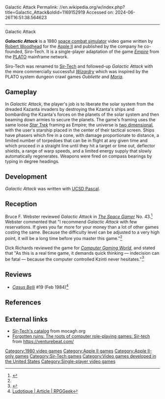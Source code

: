 Galactic Attack
Permalink: //en.wikipedia.org/w/index.php?title=Galactic_Attack&oldid=1169152919
Accessed on: 2024-06-26T16:51:38.564623



------
Galactic Attack
{{About|the 1980 [[video game]] by Siro-Tech|the 1995 video game by Taito|RayForce}}

{{Infobox video game
| title = Galactic Attack
| image = File:Galactic Attack (Cover).jpg
| caption =
| developer = Siro-Tech
| publisher = Siro-Tech
| designer = [[Robert Woodhead]]<ref name=giantlist/>
| released = 1980
| modes = [[Single-player video game|Single-player]]
| genre = [[Space combat simulator]]
| platforms = [[Apple II series|Apple II]]
| engine = 
}}

'''''Galactic Attack''''' is a 1980 [[space combat simulator]] video game written by [[Robert Woodhead]] for the [[Apple II series|Apple II]] and published by the company he co-founded, Siro-Tech. It is a single-player adaptation of the game ''[[Empire (1973 video game)|Empire]]'' from the [[PLATO (computer system)|PLATO]] mainframe network.

Siro-Tech was renamed to [[Sir-Tech]] and followed-up ''Galactic Attack'' with the more commercially successful ''[[Wizardry]]'' which was inspired by the PLATO system dungeon crawl games ''Oubliette'' and ''[[Moria (1975 video game)|Moria]]''.

==Gameplay==
{{Unreferenced section|date=December 2019}}

In ''Galactic Attack'', the player's job is to liberate the solar system from the dreaded Kazanta invaders by destroying the Kzanta's ships and bombarding the Kzanta's forces on the planets of the solar system and then beaming down armies to secure the planets. The game's framing uses the same loose ''[[Star Trek]]'' framing as Empire; the universe is [[Plane (mathematics)|two dimensional]], with the user's starship placed in the center of their tactical screen. Ships have phasers which fire in a cone, with damage proportionate to distance, a limited number of torpedoes that can be in flight at any given time and which proceed in a straight line until they hit a target or time out, deflector shields, a range of warp speeds, and a limited energy supply that slowly automatically regenerates. Weapons were fired on compass bearings by typing in degree headings.

==Development==
''Galactic Attack'' was written with [[UCSD Pascal]].{{citation needed|date=September 2017}}

==Reception==
Bruce F. Webster reviewed ''Galactic Attack'' in ''[[The Space Gamer]]'' No. 43.<ref name="SG">{{cite journal|last=Webster |first=Bruce F. |date=September 1981 |title=Capsule Reviews|journal=[[The Space Gamer]]|publisher=[[Steve Jackson Games]]|issue=43|pages=34}}</ref> Webster commented that "I recommend ''Galactic Attack'' with few reservations. If gives you far more for your money than a lot of other games costing the same. Because the difficulty level can be adjusted to a very high point, it will be a long time before you master this game."<ref name="SG"/>

Dick Richards reviewed the game for ''[[Computer Gaming World]]'', and stated that "As this is a real time game, it demands quick thinking — indecision can be fatal — because the computer controlled Kzinti never hesitates."<ref name="CGW10">{{cite magazine |last=Richards |first=Dick |title=Galactic Attack! Sir-tech's Space Combat Game |magazine=Computer Gaming World |date=May–Jun 1983 |volume=1 |issue=10 |pages=19, 42}}</ref>

==Reviews==
* ''[[Casus Belli (magazine)|Casus Belli]]'' #19 (Feb 1984)<ref>[https://www.rpggeek.com/rpgissuearticle/142560/ludotique Ludotique | Article | RPGGeek<!-- Bot generated title -->]</ref>

==References==
{{Reflist|refs=
<ref name="giantlist">{{cite web |last1=Hague |first1=James |title=The Giant List of Classic Game Programmers |url=https://dadgum.com/giantlist/}}</ref>
}}

==External links==
* [http://mocagh.org/sir-tech/sirtech-catalog2.pdf Sir-Tech's catalog] from mocagh.org
* [https://venturebeat.com/2010/12/20/forgotten-ruins-the-roots-of-computer-role-playing-games-sir-tech/ Forgotten ruins: The roots of computer role-playing games: Sir-tech] from https://venturebeat.com/

[[Category:1980 video games]]
[[Category:Apple II games]]
[[Category:Apple II-only games]]
[[Category:Sir-Tech games]]
[[Category:Video games developed in the United States]]
[[Category:Single-player video games]]